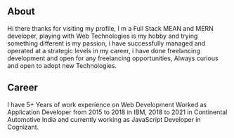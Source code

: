 ## About

Hi there thanks for visiting my profile, I m a Full Stack MEAN and MERN developer,
playing with Web Technologies is my hobby and trying something different is my passion,
i have successfully managed and operated at a strategic levels in my career,
i have done freelancing development and open for any freelancing opportunities,
Always curious and open to adopt new Technologies.

## Career

I have 5+ Years of work experience on Web Development
Worked as Application Developer from 2015 to 2018 in IBM,
2018 to 2021 in Continental Automotive India and
currently working as JavaScript Developer in Cognizant.
